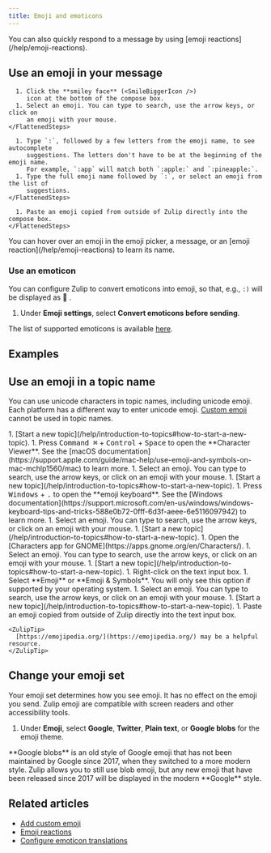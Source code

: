 ```yaml
---
title: Emoji and emoticons
---
```






<EmojiAndEmoticonsIntro />

<ZulipTip>
  You can also quickly respond to a message by using [emoji reactions](/help/emoji-reactions).
</ZulipTip>

## Use an emoji in your message

<Tabs>
  <TabItem label="Via compose box button">
    <FlattenedSteps>
      <StartComposing />

      1. Click the **smiley face** (<SmileBiggerIcon />)
         icon at the bottom of the compose box.
      1. Select an emoji. You can type to search, use the arrow keys, or click on
         an emoji with your mouse.
    </FlattenedSteps>
  </TabItem>

  <TabItem label="Via Markdown">
    <FlattenedSteps>
      <StartComposing />

      1. Type `:`, followed by a few letters from the emoji name, to see autocomplete
         suggestions. The letters don't have to be at the beginning of the emoji name.
         For example, `:app` will match both `:apple:` and `:pineapple:`.
      1. Type the full emoji name followed by `:`, or select an emoji from the list of
         suggestions.
    </FlattenedSteps>
  </TabItem>

  <TabItem label="Via paste">
    <FlattenedSteps>
      <StartComposing />

      1. Paste an emoji copied from outside of Zulip directly into the compose box.
    </FlattenedSteps>
  </TabItem>
</Tabs>

<ZulipTip>
  You can hover over an emoji in the emoji picker, a message, or an [emoji
  reaction](/help/emoji-reactions) to learn its name.
</ZulipTip>

### Use an emoticon

You can configure Zulip to convert emoticons into emoji, so that, e.g., `:)`
will be displayed as 🙂 .

<FlattenedSteps>
  <NavigationSteps target="settings/preferences" />

  1. Under **Emoji settings**, select **Convert emoticons before sending**.
</FlattenedSteps>

The list of supported emoticons is available
[here](/help/configure-emoticon-translations).

## Examples

<EmojiAndEmoticonsExamples />

## Use an emoji in a topic name

You can use unicode characters in topic names, including unicode
emoji. Each platform has a different way to enter unicode
emoji. [Custom emoji](/help/custom-emoji) cannot be used in topic
names.

<Tabs>
  <TabItem label="macOS">
    <Steps>
      1. [Start a new topic](/help/introduction-to-topics#how-to-start-a-new-topic).
      1. Press <kbd>Command ⌘</kbd> + <kbd>Control</kbd> + <kbd>Space</kbd>
         to open the **Character Viewer**. See the
         [macOS documentation](https://support.apple.com/guide/mac-help/use-emoji-and-symbols-on-mac-mchlp1560/mac)
         to learn more.
      1. Select an emoji. You can type to search, use the arrow keys, or click on
         an emoji with your mouse.
    </Steps>
  </TabItem>

  <TabItem label="Windows">
    <Steps>
      1. [Start a new topic](/help/introduction-to-topics#how-to-start-a-new-topic).
      1. Press <kbd>Windows</kbd> + <kbd>.</kbd>
         to open the **emoji keyboard**. See the
         [Windows documentation](https://support.microsoft.com/en-us/windows/windows-keyboard-tips-and-tricks-588e0b72-0fff-6d3f-aeee-6e5116097942)
         to learn more.
      1. Select an emoji. You can type to search, use the arrow keys, or click on
         an emoji with your mouse.
    </Steps>
  </TabItem>

  <TabItem label="Linux">
    <Steps>
      1. [Start a new topic](/help/introduction-to-topics#how-to-start-a-new-topic).
      1. Open the [Characters app for GNOME](https://apps.gnome.org/en/Characters/).
      1. Select an emoji. You can type to search, use the arrow keys, or click on
         an emoji with your mouse.
    </Steps>
  </TabItem>

  <TabItem label="Chrome">
    <Steps>
      1. [Start a new topic](/help/introduction-to-topics#how-to-start-a-new-topic).
      1. Right-click on the text input box.
      1. Select **Emoji** or **Emoji & Symbols**. You will only see this option if
         supported by your operating system.
      1. Select an emoji. You can type to search, use the arrow keys, or click on
         an emoji with your mouse.
    </Steps>
  </TabItem>

  <TabItem label="Via paste">
    <Steps>
      1. [Start a new topic](/help/introduction-to-topics#how-to-start-a-new-topic).
      1. Paste an emoji copied from outside of Zulip directly into the text input box.
    </Steps>

    <ZulipTip>
      [https://emojipedia.org/](https://emojipedia.org/) may be a helpful resource.
    </ZulipTip>
  </TabItem>
</Tabs>

## Change your emoji set

Your emoji set determines how you see emoji. It has no effect on the emoji
you send. Zulip emoji are compatible with screen readers and other accessibility tools.

<FlattenedSteps>
  <NavigationSteps target="settings/preferences" />

  1. Under **Emoji**, select **Google**,
     **Twitter**, **Plain text**, or **Google blobs** for the emoji theme.
</FlattenedSteps>

<ZulipNote>
  **Google blobs** is an old style of Google emoji that has not been maintained
  by Google since 2017, when they switched to a more modern style. Zulip allows
  you to still use blob emoji, but any new emoji that have been released since
  2017 will be displayed in the modern **Google** style.
</ZulipNote>

## Related articles

* [Add custom emoji](/help/custom-emoji)
* [Emoji reactions](/help/emoji-reactions)
* [Configure emoticon translations](/help/configure-emoticon-translations)
